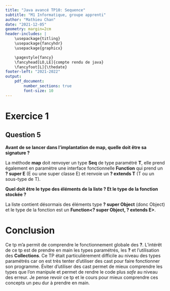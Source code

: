 ```yaml
---
title: "Java avancé TP10: Sequence"
subtitle: "M1 Informatique, groupe apprenti"
author: "Mathieu Chan"
date: "2021-12-05"
geometry: margin=2cm
header-includes: |
	\usepackage{titling}
	\usepackage{fancyhdr}
	\usepackage{graphicx}

	\pagestyle{fancy}
	\fancyhead[LO,LE]{compte rendu de java}
	\fancyfoot[L]{\thedate}
footer-left: "2021-2022"
output:
    pdf_document:
        number_sections: true
		font-size: 10
---
```


\pagebreak

# Exercice 1

## Question 5

**Avant de se lancer dans l'implantation de map, quelle doit être sa signature
?**

La méthode **map** doit renvoyer un type **Seq** de type paramétré **T**, elle
prend également en paramètre une interface fonctionnelle **Function** qui prend
un **? super E** (E ou une super classe E) et renvoie un **? extends T** (T ou
un sous-type de T).

**Quel doit être le type des éléments de la liste ? Et le type de la fonction
stockée ?**

La liste contient désormais des éléments type **? super Object** (donc Object)
et le type de la fonction est un **Function<? super Object, ? extends E>**.

# Conclusion

Ce tp m'a permit de comprendre le fonctionnement globale des **?**.
L'intérêt de ce tp est de prendre en main les types paramétrés, les **?** et
l'utilisation des **Collections**.
Ce TP était particulièrement difficile au niveau des types paramétrés car on est
très tenter d'utiliser des cast pour faire fonctionner son programme.
Éviter d'utiliser des cast permet de mieux comprendre les types que l'on
manipule et permet de rendre le code plus *safe* au niveau des erreur.
Je pense revoir ce tp et le cours pour mieux comprendre ces concepts un peu dur
à prendre en main.
